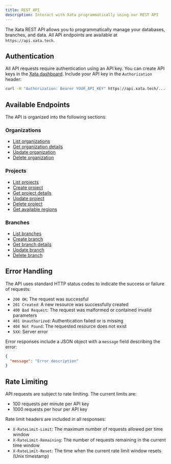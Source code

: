 ```yaml
---
title: REST API
description: Interact with Xata programmatically using our REST API
---
```


The Xata REST API allows you to programmatically manage your databases, branches, and data. All API endpoints are available at `https://api.xata.tech`.

## Authentication

All API requests require authentication using an API key. You can create API keys in the [Xata dashboard](https://app.xata.io). Include your API key in the `Authorization` header:

```bash
curl -H "Authorization: Bearer YOUR_API_KEY" https://api.xata.tech/...
```

## Available Endpoints

The API is organized into the following sections:

### Organizations

- [List organizations](/api/organizations#list-organizations)
- [Get organization details](/api/organizations#get-organization)
- [Update organization](/api/organizations#update-organization)
- [Delete organization](/api/organizations#delete-organization)

### Projects

- [List projects](/api/projects#list-projects)
- [Create project](/api/projects#create-project)
- [Get project details](/api/projects#get-project)
- [Update project](/api/projects#update-project)
- [Delete project](/api/projects#delete-project)
- [Get available regions](/api/projects#get-regions)

### Branches

- [List branches](/api/branches#list-branches)
- [Create branch](/api/branches#create-branch)
- [Get branch details](/api/branches#get-branch)
- [Update branch](/api/branches#update-branch)
- [Delete branch](/api/branches#delete-branch)

## Error Handling

The API uses standard HTTP status codes to indicate the success or failure of requests:

- `200 OK`: The request was successful
- `201 Created`: A new resource was successfully created
- `400 Bad Request`: The request was malformed or contained invalid parameters
- `401 Unauthorized`: Authentication failed or is missing
- `404 Not Found`: The requested resource does not exist
- `5XX`: Server error

Error responses include a JSON object with a `message` field describing the error:

```json
{
  "message": "Error description"
}
```

## Rate Limiting

API requests are subject to rate limiting. The current limits are:

- 100 requests per minute per API key
- 1000 requests per hour per API key

Rate limit headers are included in all responses:

- `X-RateLimit-Limit`: The maximum number of requests allowed per time window
- `X-RateLimit-Remaining`: The number of requests remaining in the current time window
- `X-RateLimit-Reset`: The time when the current rate limit window resets (Unix timestamp)